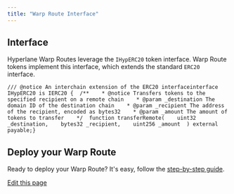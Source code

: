 ```yaml
---
title: "Warp Route Interface"
---
```


## Interface[​](#interface "Direct link to Interface")

Hyperlane Warp Routes leverage the `IHypERC20` token interface. Warp Route tokens implement this interface, which extends the standard `ERC20` interface.

```
/// @notice An interchain extension of the ERC20 interfaceinterface IHypERC20 is IERC20 {  /**    * @notice Transfers tokens to the specified recipient on a remote chain    * @param _destination The domain ID of the destination chain    * @param _recipient The address of the recipient, encoded as bytes32    * @param _amount The amount of tokens to transfer    */  function transferRemote(    uint32 _destination,    bytes32 _recipient,    uint256 _amount  ) external payable;}
```

## Deploy your Warp Route[​](#deploy-your-warp-route "Direct link to Deploy your Warp Route")

Ready to deploy your Warp Route? It's easy, follow the [step-by-step guide](/docs/guides/deploy-warp-route).

[Edit this page](https://github.com/hyperlane-xyz/v3-docs/tree/main/docs/reference/applications/warp-routes.mdx)
